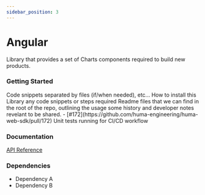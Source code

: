 ```yaml
---
sidebar_position: 3
---
```





# Angular
Library that provides a set of Charts components required to build new products.

### Getting Started
<Tabs>
  <TabItem value="example" label="Example" default>
   Code snippets separated by files (if/when needed), etc...
  </TabItem>
  <TabItem value="installing" label="Installing">
    How to install this Library any code snippets or steps required
  </TabItem>
  <TabItem value="readme" label="Readme" default>
    Readme files that we can find in the root of the repo, outlining the usage some history and developer notes revelant to be shared.
  </TabItem>
  <TabItem value="changelog" label="Changelog">
    - [#172](https://github.com/huma-engineering/huma-web-sdk/pull/172) Unit tests running for CI/CD workflow 
  </TabItem>
</Tabs>

 ### Documentation
[API Reference](https://github.com/huma-engineering/huma-web-sdk/releases)

 ### Dependencies
- Dependency A
- Dependency B
